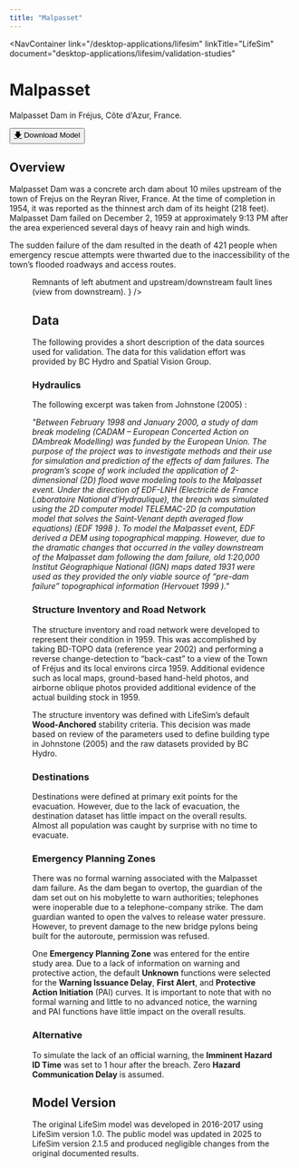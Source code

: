 ```yaml
---
title: "Malpasset"
---
```



<NavContainer 
  link="/desktop-applications/lifesim"
  linkTitle="LifeSim"
  document="desktop-applications/lifesim/validation-studies"
></NavContainer>

# Malpasset

Malpasset Dam in Fréjus, Côte d'Azur, France.

<Button href="https://mmc.sec.usace.army.mil/lifesim/Malpasset_Validation_v215.zip"><u>🡇</u> Download Model</Button>

## Overview

Malpasset Dam was a concrete arch dam about 10 miles upstream of the town of Frejus on the Reyran River, France. At the time of completion in 1954, 
it was reported as the thinnest arch dam of its height (218 feet). Malpasset Dam failed on December 2, 1959 at approximately 9:13 PM after the 
area experienced several days of heavy rain and high winds. 

The sudden failure of the dam resulted in the death of 421 people when emergency rescue attempts 
were thwarted due to the inaccessibility of the town’s flooded roadways and access routes.

<Figure
  figKey="malpasset-aftermath"
  src="figures/desktop-applications/lifesim/validation-studies/v1.0/figures/figure7.png"
  alt="Remnants of left abutment and upstream/downstream fault lines; view from downstream."
  caption={
    <>
      Remnants of left abutment and upstream/downstream fault lines (view from downstream). <Citation citationKey="Goodman2013"/>
    </>
  }
/>

## Data

The following provides a short description of the data sources used for validation. The data for this validation effort was provided by BC Hydro and Spatial 
Vision Group.

### Hydraulics

The following excerpt was taken from Johnstone (2005) <Citation citationKey="Johnstone2005"/>: 

*"Between February 1998 and January 2000, a study of dam break modeling (CADAM – European Concerted 
Action on DAmbreak Modelling) was funded by the European Union. The purpose of the project was to investigate methods and their use for simulation and 
prediction of the effects of dam failures. The program’s scope of work included the application of 2-dimensional (2D) flood wave modeling tools to the Malpasset 
event. Under the direction of EDF-LNH (Electricité de France Laboratoire National d’Hydraulique), the breach was simulated using the 2D computer model 
TELEMAC-2D (a computation model that solves the Saint-Venant depth averaged flow equations) (EDF 1998 <Citation citationKey="EDF1998"/>). To model the Malpasset event, 
EDF derived a DEM using 
topographical mapping. However, due to the dramatic changes that occurred in the valley downstream of the Malpasset dam following the dam failure, old 
1:20,000 Institut Géographique National (IGN) maps dated 1931 were used as they provided the only viable source of “pre-dam failure” topographical 
information (Hervouet 1999 <Citation citationKey="Hervouet1999"/>)."*

### Structure Inventory and Road Network

The structure inventory and road network were developed to represent their condition in 1959. This was accomplished by taking BD-TOPO 
data (reference year 2002) and performing a reverse change-detection to “back-cast” to a view of the Town of Fréjus and its local environs circa 1959. 
Additional evidence such as local maps, ground-based hand-held photos, and airborne oblique photos provided additional evidence of the actual building 
stock in 1959. 

The structure inventory was defined with LifeSim’s default **Wood-Anchored** stability criteria. This decision was made based on review of the parameters 
used to define building type in Johnstone (2005) <Citation citationKey="Johnstone2005"/> and the raw datasets provided by BC Hydro. 

### Destinations

Destinations were defined at primary exit points for the evacuation. However, due to the lack of evacuation, the destination dataset has little impact 
on the overall results. Almost all population was caught by surprise with no time to evacuate.

### Emergency Planning Zones

There was no formal warning associated with the Malpasset dam failure. As the dam began to overtop, the guardian of the dam set out on his mobylette 
to warn authorities; telephones were inoperable due to a telephone-company strike. The dam guardian wanted to open the valves to release water pressure.
However, to prevent damage to the new bridge pylons being built for the autoroute, permission was refused. 

One **Emergency Planning Zone** was entered for the entire study area. Due to a lack of information on warning and protective action, the default **Unknown** functions were 
selected for the **Warning Issuance Delay**, **First Alert**, and **Protective Action Initiation** (PAI) curves. It is important to note that with no formal warning and little 
to no advanced notice, the warning and PAI functions have little impact on the overall results.

### Alternative

To simulate the lack of an official warning, the **Imminent Hazard ID Time** was set to 1 hour after the breach. Zero **Hazard Communication Delay** is assumed.

## Model Version

The original LifeSim model was developed in 2016-2017 using LifeSim version 1.0. 
The public model was updated in 2025 to LifeSim version 2.1.5 and produced negligible changes from the original documented results. 

<CitationFootnote />